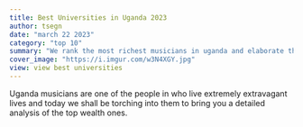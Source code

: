 ```yaml
---
title: Best Universities in Uganda 2023
author: tsegn
date: "march 22 2023"
category: "top 10"
summary: "We rank the most richest musicians in uganda and elaborate their wealth in greater length"
cover_image: "https://i.imgur.com/w3N4XGY.jpg"
view: view best universities
---
```


Uganda musicians are one of the people in who live extremely extravagant lives and today we shall be torching into them to bring you a detailed analysis of the top wealth ones.

